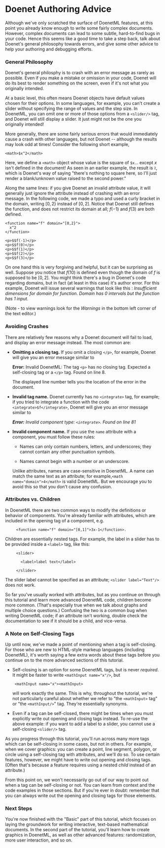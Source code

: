 
# Doenet Authoring Advice

Although we've only scratched the surface of DoenetML features, at this point you already know enough to write some fairly complex documents. However, complex documents can lead to some subtle, hard-to-find bugs in your code. Hence this seems like a good time to take a step back, talk about Doenet's general philosophy towards errors, and give some other advice to help your authoring and debugging efforts.

### General Philosophy

Doenet's general philosphy is to crash with an error message as rarely as possible. Even if you make a mistake or omission in your code, Doenet will do its best to render something on the screen, even if it's not what you originally intended.

At a basic level, this often means Doenet objects have default values chosen for their options. In some languages, for example, you can't create a slider without specifying the range of values and the step size. In DoenetML, you can omit one or more of those options from a `<slider/>` tag, and Doenet will still display a slider. It just might not be the one you originally intended!

More generally, there are some fairly serious errors that would immediately cause a crash with other languages, but not Doenet -- although the results may look odd at times! Consider the following short example,
```doenet
<math>$x^2</math>
```
 Here, we define a `<math>` object whose value is the square of `$x`... except $x$ isn't defined in the document! As seen in an earlier example, the result is $_^2$, which is Doenet's way of saying "there's nothing to square here, so I'll just render a blank/unknown value raised to the second power."

Along the same lines: if you give Doenet an invalid attribute value, it will generally just ignore the attribute instead of crashing with an error message. In the following code, we made a typo and used a curly bracket in the domain, writing $[0,2\}$ instead of $[0,2]$. Notice that Doenet still defines the function, and does not restrict its domain at all; $f(-1)$ and $f(3)$ are both defined.

```doenet-editor-horiz
<function name="f" domain="[0,2}">
  x^2
</function>

<p>$$f(-1)</p>
<p>$$f(0)</p>
<p>$$f(1)</p>
<p>$$f(2)</p>
<p>$$f(3)</p>
```

On one hand this is very forgiving and helpful, but it can be surprising as well. Suppose you notice that $f(10)$ is defined even though the domain of $f$ is supposed to be $[0,2]$. You might think there's a bug in Doenet's code regarding domains, but in fact (at least in this case) it's author error. For this example, Doenet will issue several warnings that look like this : 
    *Insufficient dimensions for domain for function. Domain has 0 intervals but the function has 1 input.*

(Note - to view warnings look for the *Warnings* in the bottom left corner of the text editor.)

### Avoiding Crashes
There are relatively few reasons why a Doenet document will fail to load, and display an error message instead. The most common are:

* **Omitting a closing tag.** If you omit a closing `</p>`, for example, Doenet will give you an error message similar to

  **Error:** Invalid DoenetML: The tag `<p>` has no closing tag. Expected a self-closing tag or a `</p>` tag. Found on line 8.

    The displayed line number tells you the location of the error in the document.

* **Invalid tag name.** Doenet currently has no `<integrate>` tag, for example; if you tried to integrate a function with the code `<integrate>$f</integrate>`, Doenet will give you an error message similar to

     ***Error:** Invalid component type: `<integrate>`. Found on line 81*

* **Invalid component name.** If you use the `name` attribute with a component, you must follow these rules:

    * Names can only contain numbers, letters, and underscores; they cannot contain any other punctuation symbols.

    * Names cannot begin with a number or an underscore.

    Unlike attributes, names are case-sensitive in DoenetML. A name can match the same text as an attribute; for example,`<math name="domain">4</math>` is valid DoenetML. But we encourage you to avoid this so that you don't cause any confusion.

### Attributes vs. Children

In DoenetML there are two common ways to modify the definitions or behavior of components. You're already familiar with attributes, which are included in the opening tag of a component, e.g.

```doenet
     <function name="f" domain="[0,1]">3x-1</function>.
```

Children are essentially nested tags. For example, the label in a slider has to be provided inside a `<label>` tag, like this:

```doenet
     <slider>

       <label>label text</label>

     </slider>
```

The slider label cannot be specified as an attribute; `<slider label="Text"/>` does not work.

So far you've usually worked with attributes, but as you continue on through this tutorial and learn more advanced DoenetML code, children become more common. (That's especially true when we talk about graphs and multiple choice questions.) Confusing the two is a common bug when writing DoenetML code; if an attribute isn't working, double check the documentation to see if it should be a child, and vice-versa.

### A Note on Self-Closing Tags
Up until now, we've made a point of mentioning when a tag is self-closing. For those who are new to HTML-style markeup languages (including DoenetML), it's worth saying a few extra words about these tags before you continue on to the more advanced sections of this tutorial.

* Self-closing is an option for some DoenetML tags, but is never *required*. It might be faster to write `<mathInput name="x"/>`, but
    ```doenet
     <mathInput name="x"><mathInput>
    ```

    will work exactly the same. This is why, throughout the tutorial, we're not particularly careful about whether we refer to "the `<mathInput>` tag" or "the `<mathInput/>`" tag. They're essentially synonyms.

* Even if a tag can be self-closed, there might be times when you must explicitly write out opening and closing tags instead. To re-use the above example: if you want to add a label to a slider, you cannot use a self-closing `<slider/>` tag.

As you progress through this tutorial, you'll run across many more tags which can be self-closing in some cases, but not in others. For example, when we cover graphics: you can create a point, line segment, polygon, or circle using a self-closing tag with attributes, and we'll do so. To use certain features, however, we might have to write out opening and closing tags. (Often that's because a feature requires using a nested *child* instead of an attribute.)

From this point on, we won't necessarily go out of our way to point out when a tag can be self-closing or not. You can learn from context and the code examples in those sections. But if you're ever in doubt: remember that you can always write out the opening and closing tags for those elements.

### Next Steps
You're now finished with the "Basic" part of this tutorial, which focuses on laying the groundwork for writing interactive, text-based mathematical documents. In the second part of the tutorial, you'll learn how to create graphics in DoenetML, as well as other advanced features: randomization, more user interaction, and so on.

